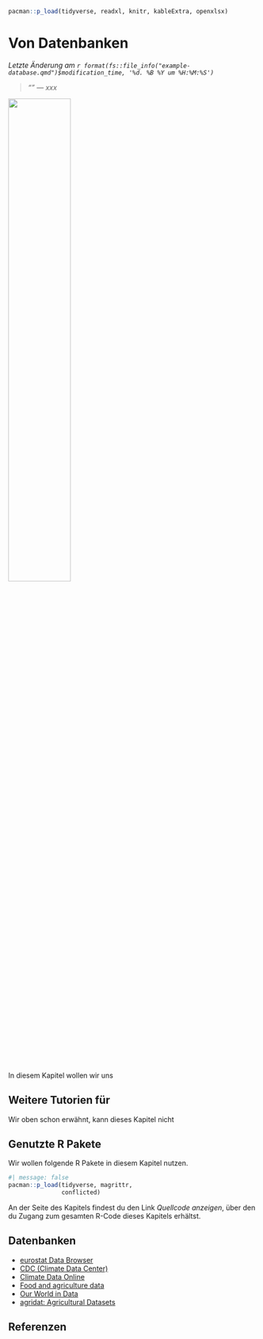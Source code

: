 ```r
pacman::p_load(tidyverse, readxl, knitr, kableExtra, openxlsx)
```

# Von Datenbanken {#sec-database}

*Letzte Änderung am `r format(fs::file_info("example-database.qmd")$modification_time, '%d. %B %Y um %H:%M:%S')`*

> *"" --- xxx*

![](images/caution.png){fig-align="center" width="50%"}

In diesem Kapitel wollen wir uns

::: callout-tip
## Weitere Tutorien für

Wir oben schon erwähnt, kann dieses Kapitel nicht
:::

## Genutzte R Pakete

Wir wollen folgende R Pakete in diesem Kapitel nutzen.

```r
#| message: false
pacman::p_load(tidyverse, magrittr, 
               conflicted)
```

An der Seite des Kapitels findest du den Link *Quellcode anzeigen*, über den du Zugang zum gesamten R-Code dieses Kapitels erhältst.

## Datenbanken

-   [eurostat Data Browser](https://ec.europa.eu/eurostat/databrowser/explore/all/all_themes)
-   [CDC (Climate Data Center)](https://www.dwd.de/EN/climate_environment/cdc/cdc_node_en.html)
-   [Climate Data Online](https://www.ncei.noaa.gov/cdo-web/)
-   [Food and agriculture data](https://www.fao.org/faostat/en/#home)
-   [Our World in Data](https://ourworldindata.org/)
-   [agridat: Agricultural Datasets](https://cran.r-project.org/web/packages/agridat/index.html) [ ]()

## Referenzen {.unnumbered}
